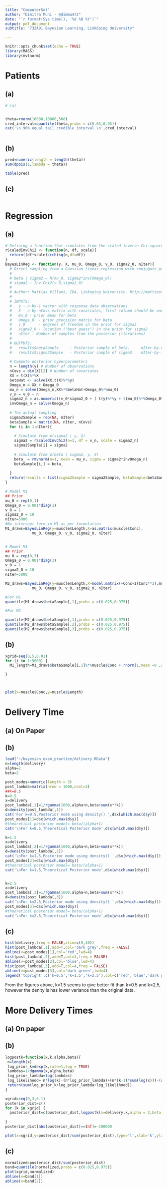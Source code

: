```yaml
---
title: "ComputerSol"
author: "Dimitra Muni - @dimmu472"
date: "`r format(Sys.time(), '%d %B %Y')`"
output: pdf_document
subtitle: "732A91 Bayesian Learning, Linköping University"

---
```


```r
knitr::opts_chunk$set(echo = TRUE)
library(MASS)
library(mvtnorm)
```



# Patients 

## (a)
```r
# (a)


theta=rnorm(10000,10000,500)
cred_interval=quantile(theta,probs = c(0.05,0.95))
cat('\n 90% equal tail credible interval \n',cred_interval)



```

## (b)

```r
pred=numeric(length = length(theta))
sum(dpois(1,lambda = theta))

table(pred)
```



## (c)

```r

```


# Regression

## (a)

```r


# Defining a function that simulates from the scaled inverse Chi-square distribution
rScaledInvChi2 <- function(n, df, scale){
  return((df*scale)/rchisq(n,df=df))
}
BayesLinReg <- function(y, X, mu_0, Omega_0, v_0, sigma2_0, nIter){
  # Direct sampling from a Gaussian linear regression with conjugate prior:
  #
  # beta | sigma2 ~ N(mu_0, sigma2*inv(Omega_0))
  # sigma2 ~ Inv-Chi2(v_0,sigma2_0)
  # 
  # Author: Mattias Villani, IDA, Linkoping University. http://mattiasvillani.com
  #
  # INPUTS:
  #   y - n-by-1 vector with response data observations
  #   X - n-by-nCovs matrix with covariates, first column should be ones if you want an intercept.
  #   mu_0 - prior mean for beta
  #   Omega_0  - prior precision matrix for beta
  #   v_0      - degrees of freedom in the prior for sigma2
  #   sigma2_0 - location ("best guess") in the prior for sigma2
  #   nIter - Number of samples from the posterior (iterations)
  #
  # OUTPUTS:
  #   results$betaSample     - Posterior sample of beta.     nIter-by-nCovs matrix
  #   results$sigma2Sample   - Posterior sample of sigma2.   nIter-by-1 vector
  
  # Compute posterior hyperparameters
  n = length(y) # Number of observations
  nCovs = dim(X)[2] # Number of covariates
  XX = t(X)%*%X
  betaHat <- solve(XX,t(X)%*%y)
  Omega_n = XX + Omega_0
  mu_n = solve(Omega_n,XX%*%betaHat+Omega_0%*%mu_0)
  v_n = v_0 + n
  sigma2_n = as.numeric((v_0*sigma2_0 + ( t(y)%*%y + t(mu_0)%*%Omega_0%*%mu_0 - t(mu_n)%*%Omega_n%*%mu_n))/v_n)
  invOmega_n = solve(Omega_n)
  
  # The actual sampling
  sigma2Sample = rep(NA, nIter)
  betaSample = matrix(NA, nIter, nCovs)
  for (i in 1:nIter){
    
    # Simulate from p(sigma2 | y, X)
    sigma2 = rScaledInvChi2(n=1, df = v_n, scale = sigma2_n)
    sigma2Sample[i] = sigma2
    
    # Simulate from p(beta | sigma2, y, X)
    beta_ = rmvnorm(n=1, mean = mu_n, sigma = sigma2*invOmega_n)
    betaSample[i,] = beta_
    
  }
  return(results = list(sigma2Sample = sigma2Sample, betaSample=betaSample))
}
```


```r

# Model M1
## Prior 
mu_0 = rep(0,1)
Omega_0 = 0.001*diag(1)
v_0 = 1
sigma2_0 = 10
nIter=5000
#No intercept term in M1 as per formulation
M1_draws=BayesLinReg(y=muscle$Length,X=as.matrix(muscle$Conc),
            mu_0, Omega_0, v_0, sigma2_0, nIter)


# Model M1
## Prior 
mu_0 = rep(0,3)
Omega_0 = 0.001*diag(3)
v_0 = 1
sigma2_0 = 10
nIter=5000

M2_draws=BayesLinReg(y=muscle$Length,X=model.matrix(~Conc+I(Conc**2),muscle),
            mu_0, Omega_0, v_0, sigma2_0, nIter)

```


```r
#For M1
quantile(M1_draws$betaSample[,1],probs = c(0.025,0.975))

#For M2

quantile(M2_draws$betaSample[,1],probs = c(0.025,0.975))
quantile(M2_draws$betaSample[,2],probs = c(0.025,0.975))
quantile(M2_draws$betaSample[,3],probs = c(0.025,0.975))
```


## (b)

```r

xgrid=seq(0,5,0.01) 
for (i in 1:5000) {
  M1_length=M1_draws$betaSample[i,1]%*%muscle$Conc + rnorm(1,mean =0 ,sd=sqrt(M1_draws$betaSample[i,1]))

}



plot(x=muscle$Conc,y=muscle$Length)
```


# Delivery Time

## (a) On Paper

## (b) 


```r
load("~/bayesian_exam_practice/delivery.RData")
n=length(delivery)
alpha=2
beta=2

post_modes=numeric(length = 3)
post_lambda=matrix(nrow = 1000,ncol=3)
##k=0.5
k=0.5
x=delivery
post_lambda[,1]=1/rgamma(1000,alpha+n,beta+sum(x**k))
d=density(post_lambda[,1])
cat('For k=0.5,Posterior mode using density() ',d$x[which.max(d$y)])
post_modes[1]=d$x[which.max(d$y)]
#theoretical posterior model= beta/(alpha+1)
cat('\nFor k=0.5,Theoretical Posterior mode',d$x[which.max(d$y)])

k=1.5
x=delivery
post_lambda[,2]=1/rgamma(1000,alpha+n,beta+sum(x**k))
d=density(post_lambda[,2])
cat('\nFor k=1.5,Posterior mode using density() ',d$x[which.max(d$y)])
post_modes[2]=d$x[which.max(d$y)]
#theoretical posterior model= beta/(alpha+1)
cat('\nFor k=1.5,Theoretical Posterior mode',d$x[which.max(d$y)])


k=2.5
x=delivery
post_lambda[,3]=1/rgamma(1000,alpha+n,beta+sum(x**k))
d=density(post_lambda[,3])
cat('\nFor k=2.5,Posterior mode using density() ',d$x[which.max(d$y)])
post_modes[3]=d$x[which.max(d$y)]
#theoretical posterior model= beta/(alpha+1)
cat('\nFor k=2.5,Theoretical Posterior mode',d$x[which.max(d$y)])

```


## (c) 

```r
hist(delivery,freq = FALSE,xlim=c(0,40))
hist(post_lambda[,1],add=T,col='dark grey',freq = FALSE)
abline(v=post_modes[1],col='red',lwd=4)
hist(post_lambda[,2],add=T,col=3,freq = FALSE)
abline(v=post_modes[2],col='blue',lwd=4)
hist(post_lambda[,3],add=T,col=4,freq = FALSE)
abline(v=post_modes[3],col='dark green',lwd=4)
legend('topright',c('k=0.5','k=1.5','k=2.5'),col=c('red','blue','dark green'),lwd=4)
```

From the figures above, k=1.5 seems to give better fit than k=0.5 and k=2.5, however the denity is has lower variance than the original data.


# More Delivery Times

## (a) On paper

## (b)

```r
logpostk=function(x,k,alpha,beta){
 n=length(x)
 log_prior_k=dexp(k,rate=1,log = TRUE)
 lambdas=1/dgamma(x,alpha,beta)
 log_prior_lambda=log(lambdas)
 log_likelihood= n*log(k)-(n*log_prior_lambda)+(n*(k-1)*sum(log(x)))-(sum(x**k)/lambdas)
 return(sum(log_prior_k+log_prior_lambda+log_likelihood))
}

xgrid=seq(0,3,0.1)
posterior_dist=c()
for (k in xgrid) {
  posterior_dist=c(posterior_dist,logpostk(x=delivery,k,alpha = 2,beta = 2))
  
}
posterior_dist[abs(posterior_dist)==Inf]=-100000

plot(x=xgrid,y=posterior_dist/sum(posterior_dist),type='l',xlab='k',ylab='normalized posterior')
```

## (c)

```r
normalized=posterior_dist/sum(posterior_dist)
band=quantile(normalized,probs = c(0.025,0.975))
plot(xgrid,normalized)
abline(v=band[1])
abline(v=band[2])

```


